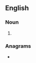 ==English==

===Noun===
{{head|en|noun form}}

# {{plural of|trashman|lang=en}}

===Anagrams===
* {{anagrams|en|a=aehmnrst|manthers}}